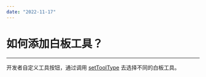 ```yaml
---
date: "2022-11-17"
---
```

# 如何添加白板工具？

- - -

开发者自定义工具按钮，通过调用 [setToolType](https://doc-zh.zego.im/article/api?doc=WhiteBoardView_API~java_android~class~ZegoWhiteboardManager#set-tool-type) 去选择不同的白板工具。